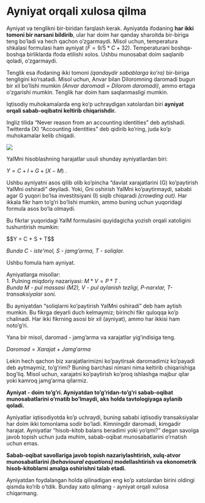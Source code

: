 # Ayniyat orqali xulosa qilma  {.unnumbered}

Ayniyat va tenglikni bir-biridan farqlash kerak. Ayniyatda ifodaning **har ikki tomoni bir narsani bildirib**, ular har doim har qanday sharoitda bir-biriga teng bo'ladi va hech qachon o'zgarmaydi. Misol uchun, temperatura shkalasi formulasi ham ayniyat ($F=9/5*C+32$). Temperaturani boshqa-boshqa birliklarda ifoda etilishi xolos. Ushbu munosabat doim saqlanib qoladi, o'zgarmaydi.

Tenglik esa ifodaning ikki tomoni *(qandaydir sabablarga ko'ra)* bir-biriga tengligini ko'rsatadi. Misol uchun, Anvar bilan Diloromning daromadi bugun bir xil bo'lishi mumkin *(Anvar daromadi = Dilorom daromadi)*, ammo ertaga o'zgarishi mumkin. Tenglik har doim ham saqlanmasligi mumkin.

Iqtisodiy muhokamalarda eng ko'p uchraydigan xatolardan biri **ayniyat orqali sabab-oqibatni keltirib chiqarishdir.**

::: column-margin
Ingliz tilida "Never reason from an accounting identities" deb aytishadi. Twitterda (X) "Accounting identities" deb qidirib ko'ring, juda ko'p muhokamalar kelib chiqadi.

![](GFxc02uWcAASvTq.jpeg)
:::

YaIMni hisoblashning harajatlar usuli shunday ayniyatlardan biri:

$Y = C + I + G+(X-M)$ .

Ushbu ayniyatni asos qilib olib ko'pincha "davlat xarajatlarini (G) ko’paytirish YaIMni oshiradi" deyiladi. Yoki, Gni oshirish YaIMni ko'paytirmaydi, sababi agar G yuqori bo'lsa investitsiyani (I) siqib chiqaradi *(crowding out)*. Har ikkala fikr ham to'g'ri bo'lishi mumkin, ammo buning uchun yuqoridagi formula asos bo'la olmaydi.

Bu fikrlar yuqoridagi YaIM formulasini quyidagicha yozish orqali xatoligini tushuntirish mumkin:

\$\$Y = C + S + T\$\$

*Bunda C - iste'mol, S - jamg'arma, T - soliqlar.*

Ushbu fomula ham ayniyat.

::: column-margin
Ayniyatlarga misollar:\
1. Pulning miqdoriy nazariyasi: $M*V = P*T$ .\
*Bunda M - pul massasi (M2), V - pul aylanish tezligi, P-narxlar, T-transaksiyalar soni.*
:::

Bu ayniyatdan "soliqlarni ko'paytirish YaIMni oshiradi" deb ham aytish mumkin. Bu fikrga deyarli duch kelmaymiz; birinchi fikr quloqqa ko'p chalinadi. Har ikki fikrning asosi bir xil (ayniyat), ammo har ikkisi ham noto'g'ri.

Yana bir misol, daromad - jamg’arma va xarajatlar yig’indisiga teng.

$Daromad = Xarajat + Jamg'arma$

Lekin hech qachon biz xarajatlarimizni ko’paytirsak daromadimiz ko’payadi deb aytmaymiz, to’g’rimi? Buning barchasi nimani nima keltirib chiqarishiga bog’liq. Misol uchun, xarajatni ko’paytirish ko’proq ishlashga majbur qilar yoki kamroq jamg’arma qilarmiz.

**Ayniyat - doim to'g'ri. Ayniyatdan to'g'ridan-to'g'ri sabab-oqibat munosabatlarini o'rnatib bo'lmaydi, aks holda tavtologiyaga aylanib qoladi.**

Ayniyatlar iqtisodiyotda ko'p uchraydi, buning sababi iqtisodiy transaksiyalar har doim ikki tomonlama sodir bo'ladi. Kimningdir daromadi, kimgadir harajat. Ayniyatlar "hisob-kitob balans beradimi yoki yo'qmi?" degan savolga javob topish uchun juda muhim, sabab-oqibat munosabatlarini o'rnatish uchun emas.

**Sabab-oqibat savollariga javob topish nazariylashtirish, xulq-atvor munosabatlarini *(behavioural equations)* modellashtirish va ekonometrik hisob-kitoblarni amalga oshirishni talab etadi.**

Ayniyatdan foydalangan holda qilinadigan eng ko'p xatolardan birini oldingi qismda ko'rib o'tdik. Bunday xato qilmang - ayniyat orqali xulosa chiqarmang.
